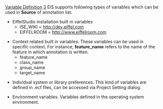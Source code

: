 [[Property:title|Variable Definition]]
[[Property:weight|3]]
EIS supports following types of variables which can be used in '''Source''' of annotation list. 
*  EiffelStudio installation built in variables 
**  ISE_WIKI = http://dev.eiffel.com 
**  EIFFELROOM = http://www.eiffelroom.com 

*  Context related built in variables. These variables can be used in specific context. For instance, '''feature_name''' refers to the name of the feature in which annotation is written. 
**  feature_name 
**  class_name 
**  group_name 
**  target_name 

{{note|'''Note: '''This kind of variables can only be used in components that are enclosed in those the variable name refers to. For example, '''feature_name''' has no effect if used in a target component.}}

*  Individual system or library preferences. This kind of variables are defined in .ecf files, can be accessed via Project Setting dialog. 
{{note|System -> Target -> Advanced -> Variables}}

*  Environment variables. Variables defined in the operating system environment. 




